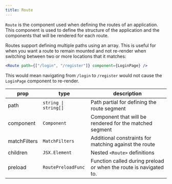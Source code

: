 ```yaml
---
title: Route
---
```


`Route` is the component used when defining the routes of an application.
This component is used to define the structure of the application and the components that will be rendered for each route.

<Callout title="Multiple paths">
Routes support defining multiple paths using an array.
This is useful for when you want a route to remain mounted and not re-render when switching between two or more locations that it matches:

```jsx
<Route path={["/login", "/register"]} component={LoginPage} />
```

This would mean navigating from `/login` to `/register` would not cause the `LoginPage` component to re-render.

</Callout>

| prop         | type                 | description                                                       |
| ------------ | -------------------- | ----------------------------------------------------------------- |
| path         | `string \| string[]` | Path partial for defining the route segment                       |
| component    | `Component`          | Component that will be rendered for the matched segment           |
| matchFilters | `MatchFilters`       | Additional constraints for matching against the route             |
| children     | `JSX.Element`        | Nested `<Route>` definitions                                      |
| preload      | `RoutePreloadFunc`   | Function called during preload or when the route is navigated to. |
